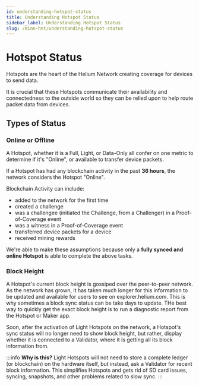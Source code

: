 ```yaml
---
id: understanding-hotspot-status
title: Understanding Hotspot Status
sidebar_label: Understanding Hotspot Status
slug: /mine-hnt/understanding-hotspot-status
---
```


# Hotspot Status



Hotspots are the heart of the Helium Network creating coverage for devices to send data.

It is crucial that these Hotspots communicate their availability and connectedness to the outside world so they can be relied upon to help route packet data from devices.

## Types of Status

### Online or Offline

A Hotspot, whether it is a Full, Light, or Data-Only all confer on one metric to determine if it's "Online", or available to transfer device packets.

If a Hotspot has had any blockchain activity in the past **36 hours**, the network considers the Hotspot "Online".

Blockchain Activity can include:
* added to the network for the first time
* created a challenge
* was a challengee (initiated the Challenge, from a Challenger) in a Proof-of-Coverage event
* was a witness in a Proof-of-Coverage event
* transferred device packets for a device
* received mining rewards

We're able to make these assumptions because only a **fully synced and online Hotspot** is able to complete the above tasks.

### Block Height
A Hotspot's current block height is gossiped over the peer-to-peer network. As the network has grown, it has taken much longer for this information to be updated and available for users to see on explorer.helium.com. This is why sometimes a block sync status can be take days to update. THe best way to quickly get the exact block height is to run a diagnostic report from the Hotspot or Maker app.

Soon, after the activation of Light Hotspots on the network, a Hotspot's sync status will no longer need to show block height, but rather, display whether it is connected to a Validator, where it is getting all its block information from.

:::info 
**Why is this?**
Light Hotspots will not need to store a complete ledger (or blockchain) on the hardware itself, but instead, ask a Validator for recent block information. This simplifies Hotspots and gets rid of SD card issues, syncing, snapshots, and other problems related to slow sync.
:::
